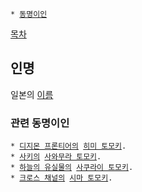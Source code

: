  * [[동명이인]]

[[목차]]

== 인명 ==
일본의 [[이름]]

=== 관련 동명이인 ===
 * [[디지몬 프론티어]]의 [[히미 토모키]].
 * [[사키]]의 [[사와무라 토모키]].
 * [[하늘의 유실물]]의 [[사쿠라이 토모키]].
 * [[크로스 채널]]의 [[시마 토모키]].
